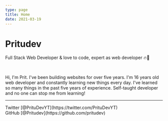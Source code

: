 ```yaml
---
type: page
title: Home
date: 2021-03-19
---
```


# Pritudev

Full Stack Web Developer & love to code, expert as web developer 🔥💾

<br>

Hi, I'm Prit. I've been building websites for over five years. I'm 16 years old web developer and constantly learning new things every day. I've learned so many things in the past five years of experience. Self-taught developer and no one can stop me from learning!

---

<div>
  Twitter [@PrituDevYT](https://twitter.com/PrituDevYT)
  <br />
  GitHub [@Pritudev](https://github.com/pritudev)
  <br />
</div>
